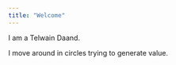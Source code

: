 ```yaml
---
title: "Welcome"
---
```


I am a Telwain Daand.

I move around in circles trying to generate value.

